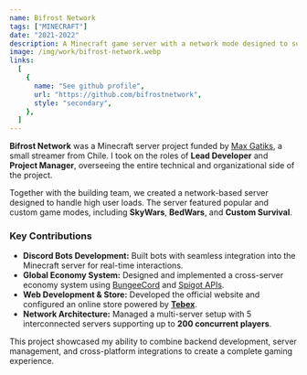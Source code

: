 ```yaml
---
name: Bifrost Network
tags: ["MINECRAFT"]
date: "2021-2022"
description: A Minecraft game server with a network mode designed to support a high user load. In total, there were 5 servers running together to handle a load of 200 simultaneous players.
image: /img/work/bifrost-network.webp
links:
  [
    {
      name: "See github profile",
      url: "https://github.com/bifrostnetwork",
      style: "secondary",
    },
  ]
---
```


**Bifrost Network** was a Minecraft server project funded by [Max Gatiks](https://twitch.tv/max_gatiks), a small streamer from Chile. I took on the roles of **Lead Developer** and **Project Manager**, overseeing the entire technical and organizational side of the project.

Together with the building team, we created a network-based server designed to handle high user loads. The server featured popular and custom game modes, including **SkyWars**, **BedWars**, and **Custom Survival**.

### Key Contributions

- **Discord Bots Development:** Built bots with seamless integration into the Minecraft server for real-time interactions.
- **Global Economy System:** Designed and implemented a cross-server economy system using [BungeeCord](https://www.spigotmc.org/wiki/about-bungeecord/) and [Spigot APIs](https://www.spigotmc.org/wiki/about-spigot/).
- **Web Development & Store:** Developed the official website and configured an online store powered by **[Tebex](https://www.tebex.io/)**.
- **Network Architecture:** Managed a multi-server setup with 5 interconnected servers supporting up to **200 concurrent players**.

This project showcased my ability to combine backend development, server management, and cross-platform integrations to create a complete gaming experience.
